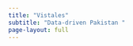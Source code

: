 ```yaml
---
title: "Vistales"
subtitle: "Data-driven Pakistan "
page-layout: full
---
```


<style>
body{
  background-image: url("image.png");
  background-size: 100% 100%;
  background-repeat: no-repeat;
}

</style>